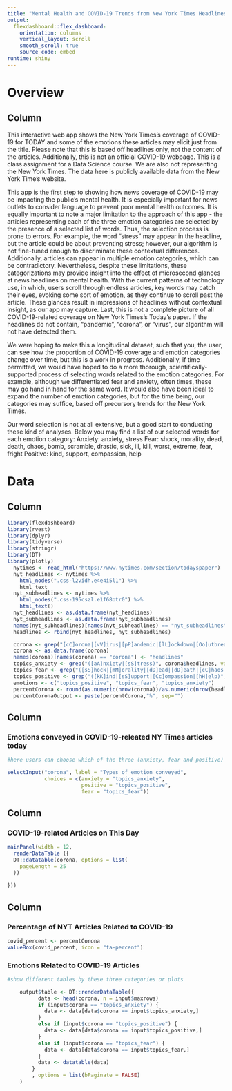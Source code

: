 ```yaml
---
title: "Mental Health and COVID-19 Trends from New York Times Headlines"
output: 
  flexdashboard::flex_dashboard:
    orientation: columns
    vertical_layout: scroll
    smooth_scroll: true
    source_code: embed
runtime: shiny 
---
```


Overview
==========
Column
-----

This interactive web app shows the New York Times's coverage of COVID-19 for TODAY and some of the emotions these articles may elicit just from the title. Please note that this is based off headlines only, not the content of the articles. Additionally, this is not an official COVID-19 webpage. This is a class assignment for a Data Science course. We are also not representing the New York Times. The data here is publicly available data from the New York Time's website. 

This app is the first step to showing how news coverage of COVID-19 may be impacting the public's mental health. It is especially important for news outlets to consider language to prevent poor mental health outcomes. It is equally important to note a major limitation to the approach of this app - the articles representing each of the three emotion categories are selected by the presence of a selected list of words. Thus, the selection process is prone to errors. For example, the word "stress" may appear in the headline, but the article could be about preventing stress; however, our algorithm is not fine-tuned enough to discriminate these contextual differences. Additionally, articles can appear in multiple emotion categories, which can be contradictory. Nevertheless, despite these limitations, these categorizations may provide insight into the effect of microsecond glances at news headlines on mental health. With the current patterns of technology use, in which, users scroll through endless articles, key words may catch their eyes, evoking some sort of emotion, as they continue to scroll past the article. These glances result in impressions of headlines without contextual insight, as our app may capture. Last, this is not a complete picture of all COVID-19-related coverage on New York Times's Today's paper. If the headlines do not contain, "pandemic", "corona", or "virus", our algorithm will not have detected them. 

We were hoping to make this a longitudinal dataset, such that you, the user, can see how the proportion of COVID-19 coverage and emotion categories change over time, but this is a work in progress. Additionally, if time permitted, we would have hoped to do a more thorough, scientifically-supported process of selecting words related to the emotion categories. For example, although we differentiated fear and anxiety, often times, these may go hand in hand for the same word. It would also have been ideal to expand the number of emotion categories, but for the time being, our categories may suffice, based off precursory trends for the New York Times. 

Our word selection is not at all extensive, but a good start to conducting these kind of analyses. Below you may find a list of our selected words for each emotion category:
Anxiety: anxiety, stress
Fear: shock, morality, dead, death, chaos, bomb, scramble, drastic, sick, ill, kill, worst, extreme, fear, fright
Positive: kind, support, compassion, help

Data
===========

Column
-----
```r
library(flexdashboard)
library(rvest)
library(dplyr)
library(tidyverse)
library(stringr)
library(DT)
library(plotly)
  nytimes <- read_html("https://www.nytimes.com/section/todayspaper")
  nyt_headlines <- nytimes %>%
    html_nodes(".css-l2vidh.e4e4i5l1") %>%
    html_text
  nyt_subheadlines <- nytimes %>%
    html_nodes(".css-195cszl.e1f68otr0") %>%
    html_text()
  nyt_headlines <- as.data.frame(nyt_headlines) 
  nyt_subheadlines <- as.data.frame(nyt_subheadlines)
  names(nyt_subheadlines)[names(nyt_subheadlines) == "nyt_subheadlines"] <- "nyt_headlines"
  headlines <- rbind(nyt_headlines, nyt_subheadlines)

  corona <- grep("[cC]orona|[vV]irus|[pP]andemic|[lL]ockdown|[Oo]utbreak|[sS]hut", headlines$nyt_headlines, value=TRUE)
  corona <- as.data.frame(corona)
  names(corona)[names(corona) == "corona"] <- "headlines"
  topics_anxiety <- grep("([aA]nxiety|[sS]tress)", corona$headlines, value=TRUE)
  topics_fear <- grep("([sS]hock|[mM]orality|[dD]ead|[dD]eath|[cC]haos|[bB]omb|[sS]cramble|[dD]rastic|[sS]ick|[iI]ll|[kK]ill|[wW]orst|[eE]xtreme|[fF]ear|[fF]right)", corona$headlines, value=TRUE)
  topics_positive <- grep("([kK]ind|[sS]upport|[Cc]ompassion|[hH]elp)", corona$headlines, value=TRUE)
  emotions <- c("topics_positive", "topics_fear", "topics_anxiety")
  percentCorona <- round(as.numeric(nrow(corona))/as.numeric(nrow(headlines))*100, 2)
  percentCoronaOutput <- paste(percentCorona,"%", sep="")
```

Column{.sidebar}
-----------------------------------------------------------------------

### Emotions conveyed in COVID-19-releated NY Times articles today
```r
#here users can choose which of the three (anxiety, fear and positive) to see

selectInput("corona", label = "Types of emotion conveyed",
            choices = c(anxiety = "topics_anxiety", 
                        positive = "topics_positive", 
                        fear = "topics_fear"))
```

Column
-----
### COVID-19-related Articles on This Day

```r
mainPanel(width = 12,
  renderDataTable ({ 
  DT::datatable(corona, options = list(
    pageLength = 25
  ))
  
}))
```

Column
-----
### Percentage of NYT Articles Related to COVID-19

```r
covid_percent <- percentCorona
valueBox(covid_percent, icon = "fa-percent")
```

### Emotions Related to COVID-19 Articles
```r
#show different tables by these three categories or plots

    output$table <- DT::renderDataTable({
          data <- head(corona, n = input$maxrows)
          if (input$corona == "topics_anxiety") {
            data <- data[data$corona == input$topics_anxiety,]
          }
          else if (input$corona == "topics_positive") {
            data <- data[data$corona == input$topics_positive,]
          }
          else if (input$corona == "topics_fear") {
            data <- data[data$corona == input$topics_fear,]
          }
          data <- datatable(data) 
        }
        , options = list(bPaginate = FALSE)
    )


```